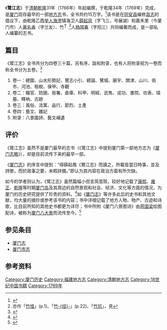 《'''鹭江志'''》于[[清朝|清朝]][[乾隆|乾隆]]31年（1766年）年起编撰，于乾隆34年（1769年）完成，是[[厦门|厦门]]现存最早的一部[[地方志|地方志]]书，全书共约15万字。<ref>{{cite web|url=http://was.xmlib.net:8080/was40/detail?record=101&channelid=44985|title=现存最早的地方志——鹭江志|publisher=厦门图书馆|accessdate=2009-03-25}}{{dead link|date=2018年2月 |bot=InternetArchiveBot |fix-attempted=yes }}</ref>该书是在[[同安县|同安县]]编修[[县志|县志]]的倡议下，由乾隆乙酉[[举人|举人]][[海澄|海澄]]镇海卫人[[薛起凤|薛起凤]]（字飞三，号展湖）和嘉禾里（今厦门市）人[[黄名香|黄名香]]（字兰友）、竹[[File:Tusheng.png|16px]]<ref>亦作「[[竹垤|竹垤]]」(p.1)、「[[竹烃|竹-{烃}-]]」(p.22)、「[[竹坑|竹坑]]」，見{{cite book |title=《鹭江志》|edition=整理本 |language=zh-hans }}</ref>人[[杨国春|杨国春]]（字阳三）共同编著而成，是一部私人编纂的志书。

== 篇目 ==
《鹭江志》全书共分为四卷三十篇，另有序、跋和附录，也有人将附录视为一卷而称全书分为五卷。<ref>{{cite web |url=http://140.113.39.157/TwSyuBianWeb/PrintContent.asp?BookclsID=1&BookID=195&ChptId=4 |title=台灣文獻叢刊續編——鷺江志 |publisher=聯合百科電子出版有限公司 |accessdate=2009-03-25 }}{{dead link|date=2018年2月 |bot=InternetArchiveBot |fix-attempted=yes }}</ref>
# 卷一：總圖、山水形勢記、鷺志小引、總論、鷺城、廟宇、關津、山川、街市、河池、租稅、保甲、寺觀
# 卷二：職官、防圉、衙署、倉庫、科甲、明經、武雋、戎功、書院、坊表、墳墓、釋衲、古跡
# 卷三：風俗、流寓、品行、節烈、土產
# 卷四：藝文、雜記
# 附录：八景圖詩、藝文補遺

== 评价 ==
《鹭江志》虽然不是厦门最早的志书（《鹭江志》中提到厦门第一部地方志为《[[厦门志略|厦门志略]]》），却是目前流传下来的最早一部。

《[[厦门志|厦门志]]》的序言中提到：“得薛起鳳《鷺江志》而讀之，所載皆當日時事，並及詩歌，而於政事之要，未暇詳備。”即认为其内容在政治方面有所欠缺。

如今的学者则认为，《鹭江志》虽然篇幅小但言简意赅，较好地记载了[[康熙|康熙]]、[[雍正|雍正]]、[[乾隆|乾隆]]等时期[[厦门岛|厦门岛]]及其周边的自然景观和社会、经济、文化等方面的情况，为厦门的历史研究提供了珍贵的资料。<ref>{{cite book |title=中国图书年鉴（1999） |editor=中国图书年鉴编辑委员会 |publisher=湖北人民出版社 |isbn=7-21603-018-4 |pages=498 |accessdate=2009-03-25 }}</ref>如《[[厦门志|厦门志]]》等许多此后的史书和其他文献，均大量的摘抄或参考该书的内容；书中详细记载了地方人物、物产、古迹和诗歌，比目前所知的其他史书都更为详尽；书中所附《厦门八景图诗》由[[蒋国梁|蒋国梁]]绘图配诗，被称为[[厦门名景|厦门八大景]]而流传至今。<ref>{{cite journal |title=谈《鹭江志》及其文献价值 |journal=厦门大学学报（哲学社会科学版） |issue=1992年01期 |author=李秉乾 |pages=98—102 |accessdate=2009-03-25}}</ref>

== 参见条目 ==
* [[厦门志|厦门志]]
* [[厦门市志|厦门市志]]

== 参考资料 ==
{{reflist}}

[[Category:厦门历史|Category:厦门历史]]
[[Category:福建地方志|Category:福建地方志]]
[[Category:清朝地方志|Category:清朝地方志]]
[[Category:18世纪中国书籍|Category:18世纪中国书籍]]
[[Category:1769年|Category:1769年]]